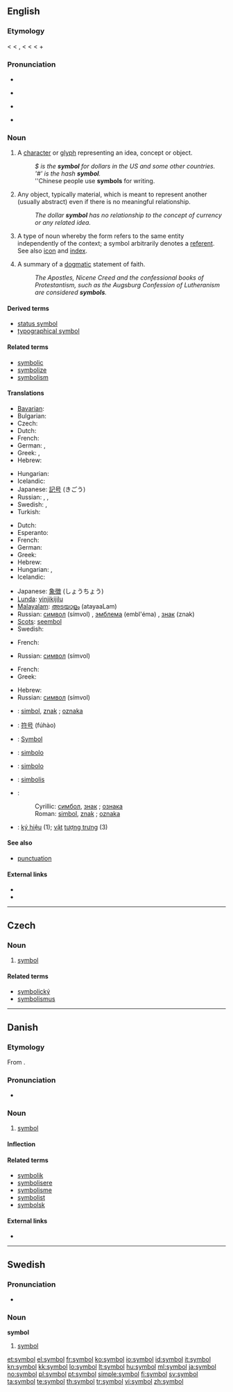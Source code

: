 {{also|Symbol}}
==English==
{{wikipedia|dab=Symbol (disambiguation)|mul=Symbol}}

===Etymology===
< {{etyl|fr}} {{term|symbole}} < {{etyl|la}} {{term|symbolus}}, {{term|symbolum||a sign, mark, token, symbol, in Late Latin also a creed}} < {{etyl|grc}} {{term|σύμβολον|sc=polytonic|tr=sumbolon||a sign by which one infers something; a  mark, token, badge, ticket, tally, check, a signal, watchword, outward sign}} < {{term|συμβάλλω|sc=polytonic|tr=sumballō||I throw together, dash together, compare, correspond, tally, come to a conclusion}} < {{term|σύν|sc=polytonic|tr=sun||with, together}} + {{term|βάλλω|sc=polytonic|tr=ballō||I throw, put}}

===Pronunciation===
* {{IPA|/sɪmbəɫ/}}
* {{a|US}} {{SAMPA|/sIm.bVl/}}
* {{audio|en-us-symbol.ogg|Audio (US)}}
*: {{rhymes|ɪmbəl}}
* {{homophones|cymbal}}

===Noun===
{{en-noun}}

# A [[character]] or [[glyph]] representing an idea, concept or object.
#: ''$ is the '''symbol''' for dollars in the US and some other countries.''
#: '' '#' is the hash '''symbol'''.''
#: ''Chinese people use '''symbols''' for writing.
# Any object, typically material, which is meant to represent another (usually abstract) even if there is no meaningful relationship.
#: ''The dollar '''symbol''' has no relationship to the concept of currency or any related idea.''
# {{linguistics}} A type of noun whereby the form refers to the same entity independently of the context; a symbol arbitrarily denotes a [[referent]]. See also [[icon]] and [[index]].
# A summary of a [[dogmatic]] statement of faith.
#: ''The Apostles, Nicene Creed and the confessional books of Protestantism, such as the Augsburg Confession of Lutheranism are considered '''symbols'''.''

====Derived terms====
* [[status symbol]]
* [[typographical symbol]]

====Related terms====
* [[symbolic]]
* [[symbolize]]
* [[symbolism]]

====Translations====
{{trans-top|character or glyph}}
* [[Bavarian]]: {{tø|bar|Sümbol}}
* Bulgarian: {{t|bg|символ|m|tr=símvol}}
* Czech: {{t-|cs|symbol|m}}
* Dutch: {{t+|nl|symbool}}
* French: {{t+|fr|symbole|m}}
* German: {{t+|de|Symbol|n}}, {{t-|de|jel}}
* Greek: {{t|el|σύμβολο|n|tr=sýmvolo|sc=Grek}}, {{t|el|έμβλημα|n|tr=émvlima|sc=Grek}}
* Hebrew: {{t+|he|סמל|m|tr=sémel}}
{{trans-mid}}
* Hungarian: {{t+|hu|szimbólum}}
* Icelandic: {{t+|is|tákn|n}}
* Japanese: [[記号]] (きごう)
* Russian: {{t+|ru|символ|m|tr=símvol}}, {{t+|ru|эмблема|f|tr=embl'éma}}, {{t+|ru|знак|m|tr=znak}}
* Swedish: {{t+|sv|symbol|c}}, {{t+|sv|tecken|n}}
* Turkish: {{t|tr|sembol}}
{{trans-bottom}}

{{trans-top|object meant to represent another}}
* Dutch: {{t+|nl|symbool}}
* Esperanto: {{t-|eo|simbolo|xs=Esperanto}}
* French: {{t+|fr|symbole|m}}
* German: {{t+|de|Symbol|n}}
* Greek: {{t|el|σύμβολο|n|tr=sýmvolo|sc=Grek}}
* Hebrew: {{t+|he|סמל|m|tr=sémel}}
* Hungarian: {{t+|hu|szimbólum}}, {{t+|hu|jelkép}}
* Icelandic: {{t+|is|tákn|n}}
{{trans-mid}}
* Japanese: [[象徴]] (しょうちょう)
* [[Lunda]]: [[yinjikijilu]]
* [[Malayalam]]: [[അടയാളം]] (atayaaLam)
* Russian: [[символ]] (símvol) {{m}}, [[эмблема]] (embl'éma) {{f}}, [[знак]] (znak) {{m}}
* [[Scots]]: [[seembol]]
* Swedish: {{t+|sv|symbol|c}}
{{trans-bottom}}

{{trans-top|type of noun}}
* French: {{t+|fr|symbole|m}}
{{trans-mid}}
* Russian: [[символ]] (símvol) {{m}}
{{trans-bottom}}

{{trans-top|summary of a dogmatic statement of faith}}
* French: {{t+|fr|symbole|m}}
* Greek: {{t|el|σύμβολο|n|tr=sýmvolo|sc=Grek}}
{{trans-mid}}
* Hebrew: {{t-|he|סממן|m|tr=sam'mán}}
* Russian: [[символ]] (símvol) {{m}}
{{trans-bottom}}

{{checktrans-top}}
* {{ttbc|Bosnian}}: [[simbol]], [[znak]] {{m}}; [[oznaka]] {{f}}
* {{ttbc|Chinese}}: [[符号]] (fúhào)
* {{ttbc|German}}: [[Symbol]] {{n}}
* {{ttbc|Ido}}: [[simbolo]]
* {{ttbc|Italian}}: [[simbolo]] {{m}}
* {{ttbc|Lithuanian}}: [[simbolis]] {{m}}
* {{ttbc|Serbian}}:
*: Cyrillic: [[симбол]], [[знак]] {{m}}; [[ознака]] {{f}}
*: Roman: [[simbol]], [[znak]] {{m}}; [[oznaka]] {{f}}
* {{ttbc|Vietnamese}}: [[ký hiệu]] (1); [[vật]] [[tượng trưng]] (3)
{{trans-bottom}}

====See also====
* [[punctuation]]

====External links====
* {{R:Webster 1913}}
* {{R:Century 1911}}

----

==Czech==

===Noun===
{{cs-noun|g=m}}

# [[#English|symbol]]

====Related terms====
* [[symbolický]] {{m}}
* [[symbolismus]] {{m}}

----

==Danish==

===Etymology===
From {{etyl|grc|da}} {{term|σύμβολον||a sign by which one infers something; a  mark, token, badge, ticket, tally, check, a signal, watchword, outward sign|sc=polytonic|tr=symbolon|lang=grc}}.

===Pronunciation===
* {{IPA|/symboːl/|[symˈb̥oːˀl]|lang=da}}

===Noun===
{{da-noun|et|er}}

# [[symbol#English|symbol]]

====Inflection====
{{da-noun-infl|et|er}}

====Related terms====
* [[symbolik]]
* [[symbolisere]]
* [[symbolisme]]
* [[symbolist]]
* [[symbolsk]]

====External links====
* {{pedialite|lang=da}}

----

==Swedish==

===Pronunciation===
* {{audio|Sv-symbol.ogg|audio}}

===Noun===
{{sv-noun-reg-r-c|2=symbole}}
'''symbol'''

# [[symbol#English|symbol]]

[[Category:Symbols| ]]

[[et:symbol]]
[[el:symbol]]
[[fr:symbol]]
[[ko:symbol]]
[[io:symbol]]
[[id:symbol]]
[[it:symbol]]
[[kn:symbol]]
[[kk:symbol]]
[[lo:symbol]]
[[lt:symbol]]
[[hu:symbol]]
[[ml:symbol]]
[[ja:symbol]]
[[no:symbol]]
[[pl:symbol]]
[[pt:symbol]]
[[simple:symbol]]
[[fi:symbol]]
[[sv:symbol]]
[[ta:symbol]]
[[te:symbol]]
[[th:symbol]]
[[tr:symbol]]
[[vi:symbol]]
[[zh:symbol]]